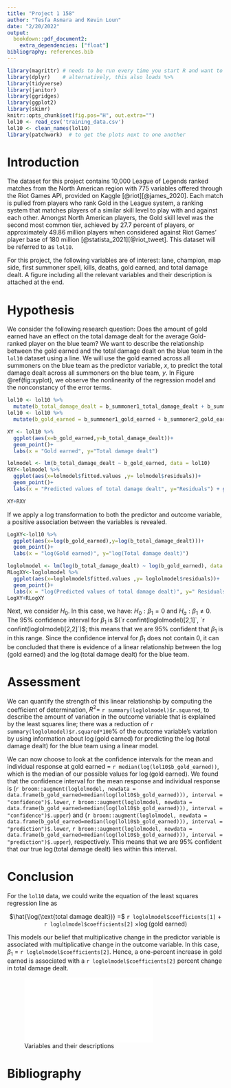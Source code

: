 ```yaml
---
title: "Project 1 158"
author: "Tesfa Asmara and Kevin Loun"
date: "2/20/2022"
output:
  bookdown::pdf_document2:
    extra_dependencies: ["float"]
bibliography: references.bib
---
```

```r
library(magrittr) # needs to be run every time you start R and want to use %>%
library(dplyr)    # alternatively, this also loads %>%
library(tidyverse)
library(janitor)
library(ggridges)
library(ggplot2)
library(skimr)
knitr::opts_chunk$set(fig.pos="H", out.extra="")
lol10 <- read_csv('training_data.csv')
lol10 <- clean_names(lol10)
library(patchwork)  # to get the plots next to one another
```

# Introduction
The dataset for this project contains 10,000 League of Legends ranked matches from the North American region with 775 variables offered through the Riot Games API, provided on Kaggle [@riot][@james_2020]. Each match is pulled from players who rank Gold in the League system, a ranking system that matches players of a similar skill level to play with and against each other. Amongst North American players, the Gold skill level was the second most common tier, achieved by 27.7 percent of players, or approximately 49.86 million players when considered against Riot Games' player base of 180 million [@statista_2021][@riot_tweet]. This dataset will be referred to as $\texttt{lol10}$.

For this project, the following variables are of interest: lane, champion, map side, first summoner spell, kills, deaths, gold earned, and total damage dealt. A figure including all the relevant variables and their description is attached at the end.

# Hypothesis
We consider the following research question: Does the amount of gold earned have an effect on the total damage dealt for the average Gold-ranked player on the blue team? We want to describe the relationship between the gold earned and the total damage dealt on the blue team in the $\texttt{lol10}$ dataset using a line. We will use the gold earned across all summoners on the blue team as the predictor variable, $x$, to predict the total damage dealt across all summoners on the blue team, $y$. In Figure \@ref(fig:xyplot), we observe the nonlinearity of the regression model and the nonconstancy of the error terms.

```r
lol10 <- lol10 %>%
  mutate(b_total_damage_dealt = b_summoner1_total_damage_dealt + b_summoner2_total_damage_dealt + b_summoner3_total_damage_dealt + b_summoner4_total_damage_dealt + b_summoner5_total_damage_dealt)
lol10 <- lol10 %>%
  mutate(b_gold_earned = b_summoner1_gold_earned + b_summoner2_gold_earned + b_summoner3_gold_earned + b_summoner4_gold_earned + b_summoner5_gold_earned)

XY <- lol10 %>%
  ggplot(aes(x=b_gold_earned,y=b_total_damage_dealt))+
  geom_point()+
  labs(x = "Gold earned", y="Total damage dealt")

lolmodel <- lm(b_total_damage_dealt ~ b_gold_earned, data = lol10)
RXY<-lolmodel %>%
  ggplot(aes(x=lolmodel$fitted.values ,y= lolmodel$residuals))+
  geom_point()+
  labs(x = "Predicted values of total damage dealt", y="Residuals") + geom_hline(yintercept=0, linetype="dashed", color = "red")

XY+RXY
```

If we apply a log transformation to both the predictor and outcome variable, a positive association between the variables is revealed.

```r
LogXY<-lol10 %>%
  ggplot(aes(x=log(b_gold_earned),y=log(b_total_damage_dealt)))+
  geom_point()+
  labs(x = "log(Gold earned)", y="log(Total damage dealt)")

loglolmodel <- lm(log(b_total_damage_dealt) ~ log(b_gold_earned), data = lol10)
RLogXY<-loglolmodel %>%
  ggplot(aes(x=loglolmodel$fitted.values ,y= loglolmodel$residuals))+
  geom_point()+
  labs(x = "log(Predicted values of total damage dealt)", y=" Residuals") + geom_hline(yintercept=0, linetype="dashed", color = "red")
LogXY+RLogXY
```

Next, we consider $H_0$. In this case, we have: $H_0:\beta_1 = 0$ and $H_a:\beta_1 \neq 0.$ The 95% confidence interval for $\beta_1$ is $(`r confint(loglolmodel)[2,1]`, `r confint(loglolmodel)[2,2]`)$; this means that we are 95% confident that $\beta_1$ is in this range. Since the confidence interval for $\beta_1$ does not contain 0, it can be concluded that there is evidence of a linear relationship between the $\log(\text{gold earned})$ and the $\log(\text{total damage dealt})$ for the blue team.

# Assessment 
We can quantify the strength of this linear relationship by computing the coefficient of determination, $R^2 =$ `r summary(loglolmodel)$r.squared`, to describe the amount of variation in the outcome variable that is explained by the least squares line; there was a reduction of `r summary(loglolmodel)$r.squared*100`% of the outcome variable's variation by using information about $\log(\text{gold earned})$ for predicting the $\log(\text{total damage dealt})$ for the blue team using a linear model.

We can now choose to look at the confidence intervals for the mean and individual response at gold earned = `r median(log(lol10$b_gold_earned))`, which is the median of our possible values for $\log(\text{gold earned})$. We found that the confidence interval for the mean response and individual response is (`r broom::augment(loglolmodel, newdata = data.frame(b_gold_earned=median(log(lol10$b_gold_earned))), interval = "confidence")$.lower`, `r broom::augment(loglolmodel, newdata = data.frame(b_gold_earned=median(log(lol10$b_gold_earned))), interval = "confidence")$.upper`) and (`r broom::augment(loglolmodel, newdata = data.frame(b_gold_earned=median(log(lol10$b_gold_earned))), interval = "prediction")$.lower`, `r broom::augment(loglolmodel, newdata = data.frame(b_gold_earned=median(log(lol10$b_gold_earned))), interval = "prediction")$.upper`), respectively. This means that we are 95% confident that our true $\log(\text{total damage dealt})$ lies within this interval.

# Conclusion
For the $\texttt{lol10}$ data, we could write the equation of the least squares regression line as

<p align="center">
    $\hat{\log(\text{total damage dealt})} =$ `r loglolmodel$coefficients[1]` + `r loglolmodel$coefficients[2]` $\times \log(\text{gold earned})$
</p>

This models our belief that multiplicative change in the predictor variable is associated with multiplicative change in the outcome variable. In this case, $\beta_1$ = `r loglolmodel$coefficients[2]`. Hence, a one-percent increase in gold earned is associated with a `r loglolmodel$coefficients[2]` percent change in total damage dealt.

![Variables and their descriptions](./Variables_and_their_descriptions.pdf)

# Bibliography {-}
\setlength{\parindent}{-0.2in}
\setlength{\leftskip}{0.2in}
\noindent
<div id="refs"></div>
